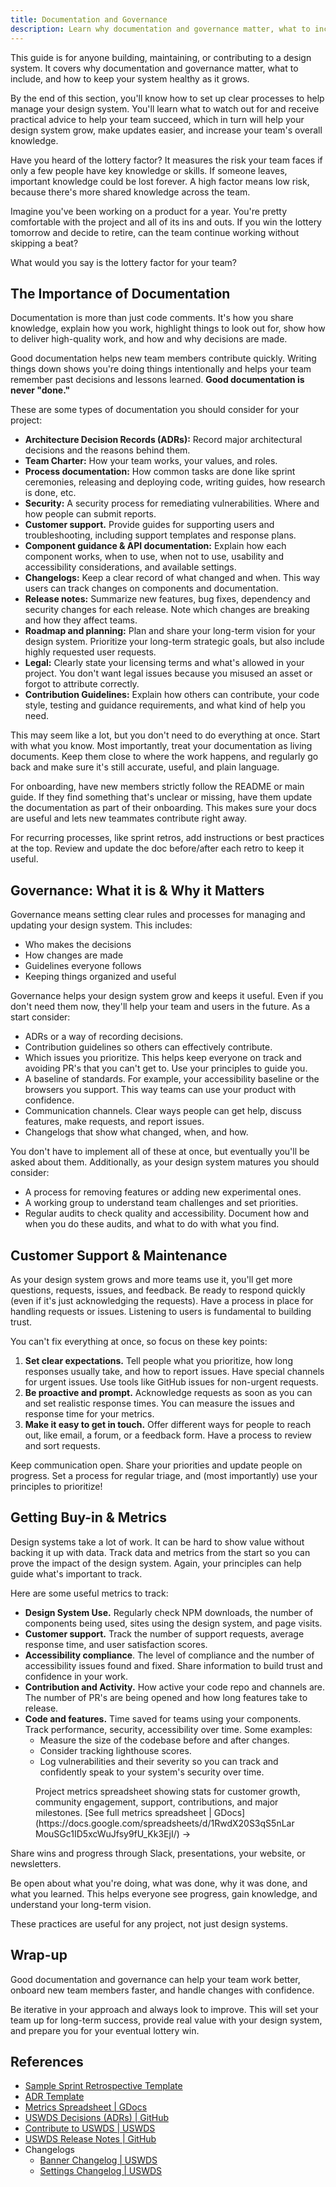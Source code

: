 ```yaml
---
title: Documentation and Governance
description: Learn why documentation and governance matter, what to include, and how to keep your design system healthy as it grows.
---
```



This guide is for anyone building, maintaining, or contributing to a design system. It covers why documentation and governance matter, what to include, and how to keep your system healthy as it grows.

By the end of this section, you'll know how to set up clear processes to help manage your design system. You'll learn what to watch out for and receive practical advice to help your team succeed, which in turn will help your design system grow, make updates easier, and increase your team's overall knowledge.

<Card title="Lottery Factor Check" icon="seti:smarty">
  Have you heard of the lottery factor? It measures the risk your team faces if only a few people have key knowledge or skills. If someone leaves, important knowledge could be lost forever. A high factor means low risk, because there's more shared knowledge across the team.

Imagine you've been working on a product for a year. You're pretty comfortable with the project and all of its ins and outs. If you win the lottery tomorrow and decide to retire, can the team continue working without skipping a beat?

What would you say is the lottery factor for your team?

</Card>

## The Importance of Documentation

Documentation is more than just code comments. It's how you share knowledge, explain how you work, highlight things to look out for, show how to deliver high-quality work, and how and why decisions are made.

Good documentation helps new team members contribute quickly. Writing things down shows you're doing things intentionally and helps your team remember past decisions and lessons learned. **Good documentation is never "done."**

These are some types of documentation you should consider for your project:

- **Architecture Decision Records (ADRs):** Record major architectural decisions and the reasons behind them.
- **Team Charter:** How your team works, your values, and roles.
- **Process documentation:** How common tasks are done like sprint ceremonies, releasing and deploying code, writing guides, how research is done, etc.
- **Security:** A security process for remediating vulnerabilities. Where and how people can submit reports.
- **Customer support.** Provide guides for supporting users and troubleshooting, including support templates and response plans.
- **Component guidance & API documentation:** Explain how each component works, when to use, when not to use, usability and accessibility considerations, and available settings.
- **Changelogs:** Keep a clear record of what changed and when. This way users can track changes on components and documentation.
- **Release notes:** Summarize new features, bug fixes, dependency and security changes for each release. Note which changes are breaking and how they affect teams.
- **Roadmap and planning:** Plan and share your long-term vision for your design system. Prioritize your long-term strategic goals, but also include highly requested user requests.
- **Legal:** Clearly state your licensing terms and what's allowed in your project. You don't want legal issues because you misused an asset or forgot to attribute correctly.
- **Contribution Guidelines:** Explain how others can contribute, your code style, testing and guidance requirements, and what kind of help you need.

This may seem like a lot, but you don't need to do everything at once. Start with what you know. Most importantly, treat your documentation as living documents. Keep them close to where the work happens, and regularly go back and make sure it's still accurate, useful, and plain language.

For onboarding, have new members strictly follow the README or main guide. If they find something that's unclear or missing, have them update the documentation as part of their onboarding. This makes sure your docs are useful and lets new teammates contribute right away.

For recurring processes, like sprint retros, add instructions or best practices at the top. Review and update the doc before/after each retro to keep it useful.

## Governance: What it is & Why it Matters

Governance means setting clear rules and processes for managing and updating your design system. This includes:

- Who makes the decisions
- How changes are made
- Guidelines everyone follows
- Keeping things organized and useful

Governance helps your design system grow and keeps it useful. Even if you don't need them now, they'll help your team and users in the future. As a start consider:

- ADRs or a way of recording decisions.
- Contribution guidelines so others can effectively contribute.
- Which issues you prioritize. This helps keep everyone on track and avoiding PR's that you can't get to. Use your principles to guide you.
- A baseline of standards. For example, your accessibility baseline or the browsers you support. This way teams can use your product with confidence.
- Communication channels. Clear ways people can get help, discuss features, make requests, and report issues.
- Changelogs that show what changed, when, and how.

You don't have to implement all of these at once, but eventually you'll be asked about them. Additionally, as your design system matures you should consider:

- A process for removing features or adding new experimental ones.
- A working group to understand team challenges and set priorities.
- Regular audits to check quality and accessibility. Document how and when you do these audits, and what to do with what you find.

## Customer Support & Maintenance

As your design system grows and more teams use it, you'll get more questions, requests, issues, and feedback. Be ready to respond quickly (even if it's just acknowledging the requests). Have a process in place for handling requests or issues. Listening to users is fundamental to building trust.

You can't fix everything at once, so focus on these key points:

1. **Set clear expectations.** Tell people what you prioritize, how long responses usually take, and how to report issues. Have special channels for urgent issues. Use tools like GitHub issues for non-urgent requests.
1. **Be proactive and prompt.** Acknowledge requests as soon as you can and set realistic response times. You can measure the issues and response time for your metrics.
1. **Make it easy to get in touch.** Offer different ways for people to reach out, like email, a forum, or a feedback form. Have a process to review and sort requests.

Keep communication open. Share your priorities and update people on progress. Set a process for regular triage, and (most importantly) use your principles to prioritize!

## Getting Buy-in & Metrics

Design systems take a lot of work. It can be hard to show value without backing it up with data. Track data and metrics from the start so you can prove the impact of the design system. Again, your principles can help guide what's important to track.

Here are some useful metrics to track:

- **Design System Use.** Regularly check NPM downloads, the number of components being used, sites using the design system, and page visits.
- **Customer support.** Track the number of support requests, average response time, and user satisfaction scores.
- **Accessibility compliance**. The level of compliance and the number of accessibility issues found and fixed. Share information to build trust and confidence in your work.
- **Contribution and Activity.** How active your code repo and channels are. The number of PR's are being opened and how long features take to release.
- **Code and features.** Time saved for teams using your components. Track performance, security, accessibility over time. Some examples:
  - Measure the size of the codebase before and after changes.
  - Consider tracking lighthouse scores.
  - Log vulnerabilities and their severity so you can track and confidently speak to your system's security over time.

<figure>
  <img
    src={metricsScreenshot.src}
    aria-describedby="metrics-screenshot"
    alt=""
  />
  <figcaption id="metrics-screenshot">
    Project metrics spreadsheet showing stats for customer growth, community
    engagement, support, contributions, and major milestones. [See full metrics
    spreadsheet |
    GDocs](https://docs.google.com/spreadsheets/d/1RwdX20S3qS5nLarMouSGc1ID5xcWuJfsy9fU_Kk3EjI/)
    →
  </figcaption>
</figure>

Share wins and progress through Slack, presentations, your website, or newsletters.

Be open about what you're doing, what was done, why it was done, and what you learned. This helps everyone see progress, gain knowledge, and understand your long-term vision.

These practices are useful for any project, not just design systems.

## Wrap-up

Good documentation and governance can help your team work better, onboard new team members faster, and handle changes with confidence.

Be iterative in your approach and always look to improve. This will set your team up for long-term success, provide real value with your design system, and prepare you for your eventual lottery win.

## References

- [Sample Sprint Retrospective Template](/templates/sprint-retrospective)
- [ADR Template](/templates/adr)
- [Metrics Spreadsheet | GDocs](https://docs.google.com/spreadsheets/d/1RwdX20S3qS5nLarMouSGc1ID5xcWuJfsy9fU_Kk3EjI/)
- [USWDS Decisions (ADRs) | GitHub](https://github.com/uswds/uswds-proposals/tree/main/decisions)
- [Contribute to USWDS | USWDS](https://designsystem.digital.gov/about/contribute/)
- [USWDS Release Notes | GitHub](https://github.com/uswds/uswds/releases)
- Changelogs
  - [Banner Changelog | USWDS](https://designsystem.digital.gov/components/banner/#latest-updates)
  - [Settings Changelog | USWDS](https://designsystem.digital.gov/documentation/settings/#latest-updates)
